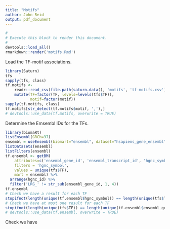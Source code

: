 ```yaml
---
title: "Motifs"
author: John Reid
output: pdf_document
---
```


```r
#
# Execute this block to render this document.
#
devtools::load_all()
rmarkdown::render('motifs.Rmd')
```

Load the TF-motif associations.
```r
library(Saturn)
tfs
sapply(tfs, class)
tf.motifs <-
    readr::read_csv(file.path(saturn.data(), 'motifs', 'tf-motifs.csv')) %>%
    mutate(TF=factor(TF, levels=levels(tfs$TF)),
           motif=factor(motif))
sapply(tf.motifs, class)
tf.motifs[str_detect(tf.motifs$motif, ','),]
# devtools::use_data(tf.motifs, overwrite = TRUE)
```

Determine the Emsembl IDs for the TFs.
```r
library(biomaRt)
listEnsembl(GRCh=37)
ensembl = useEnsembl(biomart="ensembl", dataset="hsapiens_gene_ensembl", GRCh=37)
listDatasets(ensembl)
listFilters(ensembl)
tf.ensembl <- getBM(
    attributes=c('ensembl_gene_id', 'ensembl_transcript_id', 'hgnc_symbol', 'hgnc_id', 'uniprot_swissprot'),
    filters = 'hgnc_symbol',
    values = unique(tfs$TF),
    mart = ensembl) %>%
  arrange(hgnc_id) %>%
  filter('LRG_' != str_sub(ensembl_gene_id, 1, 4))
tf.ensembl
# Check we have a result for each TF
stopifnot(length(unique(tf.ensembl$hgnc_symbol)) == length(unique(tfs$TF)))
# Check we have at most one result for each TF
stopifnot(length(unique(tfs$TF)) == length(unique(tf.ensembl$ensembl_gene_id)))
# devtools::use_data(tf.ensembl, overwrite = TRUE)
```

Check we have 
